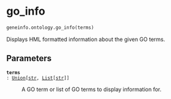 # go_info { #geneinfo.ontology.go_info }

```python
geneinfo.ontology.go_info(terms)
```

Displays HML formatted information about the given GO terms.

## Parameters {.doc-section .doc-section-parameters}

<code>[**terms**]{.parameter-name} [:]{.parameter-annotation-sep} [[Union](`typing.Union`)\[[str](`str`), [List](`typing.List`)\[[str](`str`)\]\]]{.parameter-annotation}</code>

:   A GO term or list of GO terms to display information for.